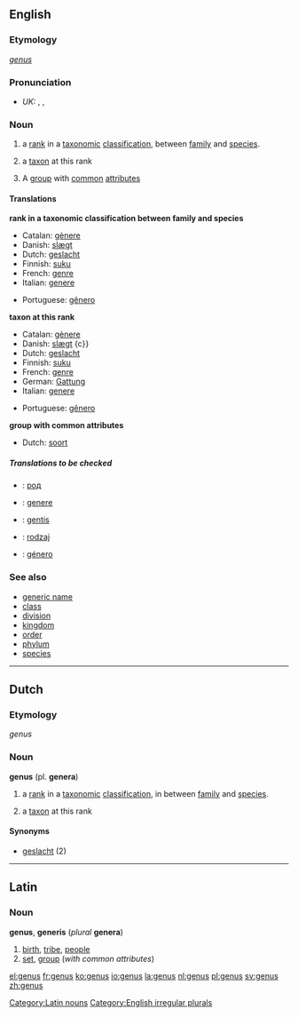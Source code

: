 ==English==

{{wikipedia}}

===Etymology===
{{L.}} ''[[#Latin|genus]]''

===Pronunciation===
*''UK:'' {{AHD|jēn'əs}}, {{IPA|/ˈdʒiːnəs/}}, {{SAMPA|/"dZi:n@s/}}

===Noun===
{{en-noun|gen|era}}

# {{taxonomy}} a [[rank]] in a [[taxonomic]] [[classification]], between [[family]] and [[species]].
# {{taxonomy}} a [[taxon]] at this rank
# A [[group]] with [[common]] [[attribute]]s

====Translations====
'''rank in a taxonomic classification between family and species'''
{{top}}
*Catalan: [[gènere]] {{m}}
*Danish: [[slægt]] {{c}}
*Dutch: [[geslacht]] {{n}}
*Finnish: [[suku]]
*French: [[genre]] {{m}}
*Italian: [[genere]] {{m}}
{{mid}}
*Portuguese: [[gênero]] {{m}}
{{bottom}}

'''taxon at this rank'''
{{top}}
*Catalan: [[gènere]]
*Danish: [[slægt]] {c}}
*Dutch: [[geslacht]] {{n}}
*Finnish: [[suku]]
*French: [[genre]] {{m}}
*German: [[Gattung]] {{f}}
*Italian: [[genere]] {{m}}
{{mid}}
*Portuguese: [[gênero]] {{m}}
{{bottom}}

'''group with common attributes'''
{{top}}
*Dutch: [[soort]] {{f}}
{{mid}}
{{bottom}}

=====Translations to be checked=====
{{checktrans}}

*{{ttbc|Bulgarian}}: [[род]] {{m}}
*{{ttbc|Interlingua}}: [[genere]]
*{{ttbc|Lithuanian}}: [[gentis]] {{f}}
*{{ttbc|Polish}}: [[rodzaj]] {{m}}
*{{ttbc|Spanish}}: [[género]] {{m}}

===See also===
*[[generic name]]
*[[class]]
*[[division]]
*[[kingdom]]
*[[order]]
*[[phylum]]
*[[species]]

----

==Dutch==

===Etymology===
{{L.}} ''genus''

===Noun===
'''genus''' (pl. '''genera''')
# {{botany}} a [[rank]] in a [[taxonomic]] [[classification]], in between [[family]] and [[species]].
# {{botany}} a [[taxon]] at this rank

====Synonyms====
*[[geslacht]] (2)

----

==Latin==

===Noun===
[[Category:Latin nouns]]
'''genus''', '''generis''' (''plural'' '''genera''')
# [[birth]], [[tribe]], [[people]]
# [[set]], [[group]] (''with common attributes'')

[[Category:English irregular plurals]]

[[el:genus]]
[[fr:genus]]
[[ko:genus]]
[[io:genus]]
[[la:genus]]
[[nl:genus]]
[[pl:genus]]
[[sv:genus]]
[[zh:genus]]